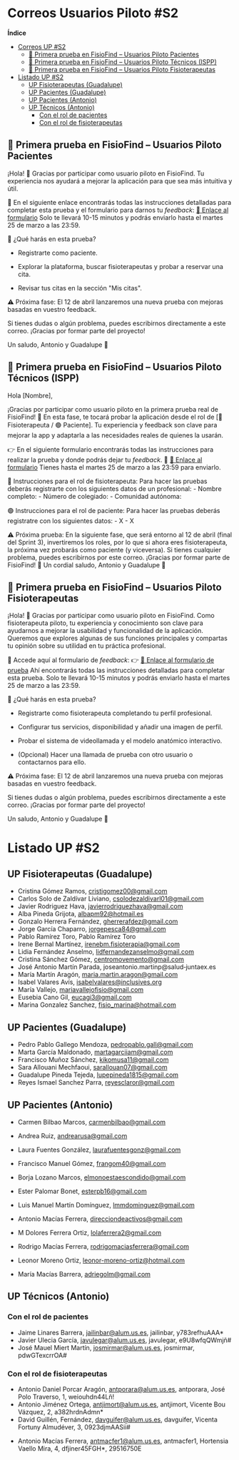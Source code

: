 # Correos Usuarios Piloto #S2

**Índice**

- [Correos UP #S2](#correos-up-s2)
	- [🏥 Primera prueba en FisioFind – Usuarios Piloto Pacientes](#-primera-prueba-en-fisiofind--usuarios-piloto-pacientes)
	- [🏥 Primera prueba en FisioFind – Usuarios Piloto Técnicos (ISPP)](#-primera-prueba-en-fisiofind--usuarios-piloto-técnicos-ispp)
	- [🏥 Primera prueba en FisioFind – Usuarios Piloto Fisioterapeutas](#-primera-prueba-en-fisiofind--usuarios-piloto-fisioterapeutas)
- [Listado UP #S2](#listado-up-s2)
	- [UP Fisioterapeutas (Guadalupe)](#up-fisioterapeutas-guadalupe)
	- [UP Pacientes (Guadalupe)](#up-pacientes-guadalupe)
	- [UP Pacientes (Antonio)](#up-pacientes-antonio)
	- [UP Técnicos (Antonio)](#up-técnicos-antonio)
		- [Con el rol de pacientes](#con-el-rol-de-pacientes)
		- [Con el rol de fisioterapeutas](#con-el-rol-de-fisioterapeutas)


## 🏥 Primera prueba en FisioFind – Usuarios Piloto Pacientes
¡Hola! 👋 Gracias por participar como usuario piloto en FisioFind.
Tu experiencia nos ayudará a mejorar la aplicación para que sea más intuitiva y útil.

📝 En el siguiente enlace encontrarás todas las instrucciones detalladas para completar esta prueba y el formulario para darnos tu *feedback*: [🔗 Enlace al formulario](https://forms.gle/U1tcSJGVdjt3x9hz5)
Solo te llevará 10-15 minutos y podrás enviarlo hasta el martes 25 de marzo a las 23:59.

🔄 ¿Qué harás en esta prueba?

- Registrarte como paciente.

- Explorar la plataforma, buscar fisioterapeutas y probar a reservar una cita.

- Revisar tus citas en la sección "Mis citas".

⚠️ Próxima fase:
El 12 de abril lanzaremos una nueva prueba con mejoras basadas en vuestro feedback.

Si tienes dudas o algún problema, puedes escribirnos directamente a este correo.
¡Gracias por formar parte del proyecto!

Un saludo,
Antonio y Guadalupe 💙


## 🏥 Primera prueba en FisioFind – Usuarios Piloto Técnicos (ISPP)

Hola [Nombre],

¡Gracias por participar como usuario piloto en la primera prueba real de FisioFind! 🎉
En esta fase, te tocará probar la aplicación desde el rol de [🔵 Fisioterapeuta / 🟢 Paciente].
Tu experiencia y feedback son clave para mejorar la app y adaptarla a las necesidades reales de quienes la usarán.

👉 En el siguiente formulario encontrarás todas las instrucciones para realizar la prueba y donde podrás dejar tu *feedback*.
📝 [🔗 Enlace al formulario](https://forms.gle/yGZHmC9hpyGMwaGp9)
Tienes hasta el martes 25 de marzo a las 23:59 para enviarlo.

🔵 Instrucciones para el rol de fisioterapeuta:
	Para hacer las pruebas deberás registrarte con los siguientes datos de un profesional:
        - Nombre completo:
        - Número de colegiado:
        - Comunidad autónoma: 

🟢 Instrucciones para el rol de paciente:
	Para hacer las pruebas deberás registratre con los siguientes datos:
        - X
        - X
        
⚠️ Próxima prueba: 
En la siguiente fase, que será entorno al 12 de abril (final del Sprint 3), invertiremos los roles, por lo que si ahora eres fisioterapeuta, la próxima vez probarás como paciente (y viceversa).
Si tienes cualquier problema, puedes escribirnos por este correo. ¡Gracias por formar parte de FisioFind! 🙌
Un cordial saludo,
Antonio y Guadalupe 💙


## 🏥 Primera prueba en FisioFind – Usuarios Piloto Fisioterapeutas

¡Hola! 👋 Gracias por participar como usuario piloto en FisioFind.
Como fisioterapeuta piloto, tu experiencia y conocimiento son clave para ayudarnos a mejorar la usabilidad y funcionalidad de la aplicación. Queremos que explores algunas de sus funciones principales y compartas tu opinión sobre su utilidad en tu práctica profesional.

📝 Accede aquí al formulario de *feedback*:
👉 [🔗 Enlace al formulario de prueba](https://forms.gle/mnhdQarZ5fUqJAjL6)
Ahí encontrarás todas las instrucciones detalladas para completar esta prueba.
Solo te llevará 10-15 minutos y podrás enviarlo hasta el martes 25 de marzo a las 23:59.

🔄 ¿Qué harás en esta prueba?

- Registrarte como fisioterapeuta completando tu perfil profesional.

- Configurar tus servicios, disponibilidad y añadir una imagen de perfil.

- Probar el sistema de videollamada y el modelo anatómico interactivo.

- (Opcional) Hacer una llamada de prueba con otro usuario o contactarnos para ello.

⚠️ Próxima fase:
El 12 de abril lanzaremos una nueva prueba con mejoras basadas en vuestro feedback.

Si tienes dudas o algún problema, puedes escribirnos directamente a este correo.
¡Gracias por formar parte del proyecto!

Un saludo,
Antonio y Guadalupe 💙



# Listado UP #S2
## UP Fisioterapeutas (Guadalupe)
- Cristina Gómez Ramos, cristigomez00@gmail.com
- Carlos Solo de Zaldívar Liviano, csolodezaldivarl01@gmail.com
- Javier Rodriguez Hava, javierrodriguezhava@gmail.com
- Alba Pineda Grijota, albapm92@hotmail.es
- Gonzalo Herrera Fernández, gherrerafdez@gmail.com
- Jorge García Chaparro, jorgepesca84@gmail.com
- Pablo Ramírez Toro, Pablo Ramírez Toro
- Irene Bernal Martínez, irenebm.fisioterapia@gmail.com
- Lidia Fernández Anselmo, lidfernandezanselmo@gmail.com
- Cristina Sánchez Gómez, centromovemento@gmail.com
- José Antonio Martín Parada, joseantonio.martinp@salud‑juntaex.es
- María Martín Aragón, maria.martin.aragon@gmail.com
- Isabel Valares Avís, isabelvalares@inclusives.org
- María Vallejo, mariavallejofisio@gmail.com
- Eusebia Cano Gil, eucagi3@gmail.com
- Marina Gonzalez Sanchez, fisio_marina@hotmail.com

## UP Pacientes (Guadalupe)
- Pedro Pablo Gallego Mendoza, pedropablo.gall@gmail.com
- Marta García Maldonado, martagarciiam@gmail.com
- Francisco Muñoz Sánchez, kikomusa11@gmail.com
- Sara Allouani Mechfaoui, sarallouan07@gmail.com
- Guadalupe Pineda Tejeda, lupepineda1815@gmail.com
- Reyes Ismael Sanchez Parra, reyesclaror@gmail.com

## UP Pacientes (Antonio)
- Carmen Bilbao Marcos, carmenbilbao@gmail.com
- Andrea Ruiz, andrearusa@gmail.com
- Laura Fuentes González, laurafuentesgonz@gmail.com
- Francisco Manuel Gómez, frangom40@gmail.com
- Borja Lozano Marcos, elmonoestaescondido@gmail.com
- Ester Palomar Bonet, esterpb16@gmail.com

- Luis Manuel Martín Domínguez, lmmdominguez@gmail.com
- Antonio Macías Ferrera, direcciondeactivos@gmail.com
- M Dolores Ferrera Ortiz, lolaferrera2@gmail.com
- Rodrigo Macías Ferrera, rodrigomaciasferrera@gmail.com
- Leonor Moreno Ortiz, leonor-moreno-ortiz@hotmail.com
- María Macías Barrera, adriegolm@gmail.com

## UP Técnicos (Antonio)
### Con el rol de pacientes

- Jaime Linares Barrera, jailinbar@alum.us.es, jailinbar, y783refhuAAA*
- Javier Ulecia García, javulegar@alum.us.es, javulegar, e9U8wfqQWmjñ#
- José Mauel Miert Martín, josmirmar@alum.us.es, josmirmar, pdwGTexcrrOA#

### Con el rol de fisioterapeutas
- Antonio Daniel Porcar Aragón, antporara@alum.us.es, antporara, José Polo Traverso, 1, weiouhdn44Lñ!
- Antonio Jiménez Ortega, antjimort@alum.us.es, antjimort, Vicente Bou Vázquez, 2, a382hrdnAdmn*
- David Guillén, Fernández, davguifer@alum.us.es, davguifer, Vicenta Fortuny Almudéver, 3, 0923djmAASii#
* Antonio Macías Ferrera, antmacfer1@alum.us.es, antmacfer1, Hortensia Vaello Mira, 4, dfjiner45FGH*, 29516750E